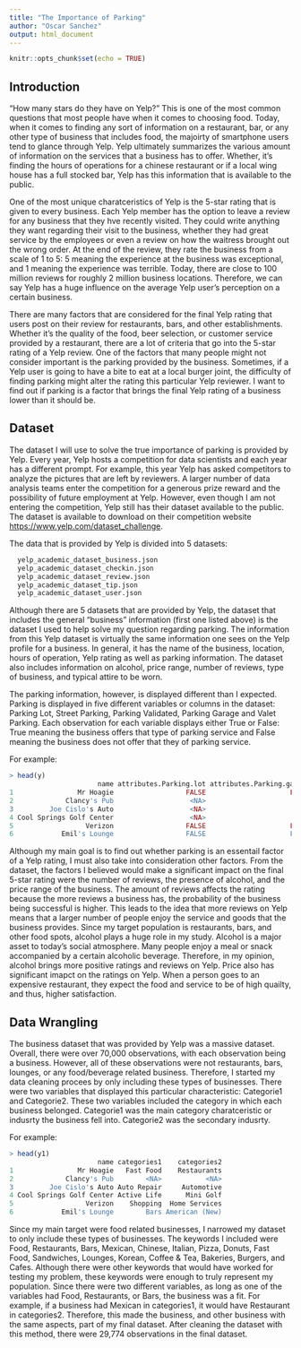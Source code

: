 ```yaml
---
title: "The Importance of Parking"
author: "Oscar Sanchez"
output: html_document
---
```


```r
knitr::opts_chunk$set(echo = TRUE)
```

## Introduction

"How many stars do they have on Yelp?" This is one of the most common questions that most people have when it comes to choosing food. Today, when it comes to finding any sort of information on a restaurant, bar, or any other type of business that includes food, the majoirty of smartphone users tend to   glance through Yelp. Yelp ultimately summarizes the various amount of information on the services that a business has to offer. Whether, it's finding the hours of operations for a chinese restaurant or if a local wing house has a full stocked bar, Yelp has this information that is available to the public.

One of the most unique charatceristics of Yelp is the 5-star rating that is given to every business. Each Yelp member has the option to leave a review for any business that they hve recently visited. They could write anything they want regarding their visit to the business, whether they had great service by the employees or even a review on how the waitress brought out the wrong order. At the end of the review, they rate the business from a scale of 1 to 5: 5 meaning the experience at the business was exceptional, and 1 meaning the experience was terrible. Today, there are close to 100 million reviews for roughly 2 million business locations. Therefore, we can say Yelp has a huge influence on the average Yelp user's perception on a certain business.

There are many factors that are considered for the final Yelp rating that users post on their review for restaurants, bars, and other establishments. Whether it's the quality of the food, beer selection, or customer service provided by a restaurant, there are a lot of criteria that go into the 5-star rating of a Yelp review. One of the factors that many people might not consider important is the parking provided by the business. Sometimes, if a Yelp user is going to have a bite to eat at a local burger joint, the difficulty of finding parking might alter the rating this particular Yelp reviewer. I want to find out if parking is a factor that brings the final Yelp rating of a business lower than it should be.

## Dataset

The dataset I will use to solve the true importance of parking is provided by Yelp. Every year, Yelp hosts a competition for data scientists and each year has a different prompt. For example, this year Yelp has asked competitors to analyze the pictures that are left by reviewers. A larger number of data analysis teams enter the competition for a generous prize reward and the possibility of future employment at Yelp. However, even though I am not entering the competition, Yelp still has their dataset available to the public. The dataset is available to download on their competition website <https://www.yelp.com/dataset_challenge>.  

The data that is provided by Yelp is divided into 5 datasets:
```r
  yelp_academic_dataset_business.json 
  yelp_academic_dataset_checkin.json 
  yelp_academic_dataset_review.json 
  yelp_academic_dataset_tip.json 
  yelp_academic_dataset_user.json

```

Although there are 5 datasets that are provided by Yelp, the dataset that includes the general "business" information (first one listed above) is the dataset I used to help solve my question regarding parking. The information from this Yelp dataset is virtually the same information one sees on the Yelp profile for a business. In general, it has the name of the business, location, hours of operation, Yelp rating as well as parking information. The dataset also includes information on alcohol, price range, number of reviews, type of business, and typical attire to be worn. 

The parking information, however, is displayed different than I expected. Parking is displayed in five different variables or columns in the dataset: Parking Lot, Street Parking, Parking Validated, Parking Garage and Valet Parking. Each observation for each variable displays either True or False: True meaning the business offers that type of parking service and False meaning the business does not offer that they of parking service.

For example:
```r
> head(y)
                      name attributes.Parking.lot attributes.Parking.garage
1                Mr Hoagie                  FALSE                     FALSE
2             Clancy's Pub                   <NA>                      <NA>
3         Joe Cislo's Auto                   <NA>                      <NA>
4 Cool Springs Golf Center                   <NA>                      <NA>
5                  Verizon                  FALSE                     FALSE
6            Emil's Lounge                  FALSE                     FALSE

```


Although my main goal is to find out whether parking is an essentail factor of a Yelp rating, I must also take into consideration other factors. From the dataset, the factors I believed would make a significant impact on the final 5-star rating were the number of reviews, the presence of alcohol, and the price range of the business. The amount of reviews affects the rating because the more reviews a business has, the probability of the business being successful is higher. This leads to the idea that more reviews on Yelp means that a larger number of people enjoy the service and goods that the business provides. Since my target population is restaurants, bars, and other food spots, alcohol plays a huge role in my study. Alcohol is a major asset to today's social atmosphere. Many people enjoy a meal or snack accompanied by a certain alcoholic beverage. Therefore, in my opinion, alcohol brings more positive ratings and reviews on Yelp. Price also has significant imapct on the ratings on Yelp. When a person goes to an expensive restaurant, they expect the food and service to be of high quailty, and thus, higher satisfaction.

## Data Wrangling

The business dataset that was provided by Yelp was a massive dataset. Overall, there were over 70,000 observations, with each observation being a business. However, all of these observations were not restaurants, bars, lounges, or any food/beverage related business. Therefore, I started my data cleaning procees by only including these types of businesses. There were two variables that displayed this particular characteristic: Categorie1 and Categorie2. These two variables included the category in which each business belonged. Categorie1 was the main category charatceristic or indusrty the business fell into. Categorie2 was the secondary indusrty.

For example:
```r
> head(y1)
                      name categories1    categories2
1                Mr Hoagie   Fast Food    Restaurants
2             Clancy's Pub        <NA>           <NA>
3         Joe Cislo's Auto Auto Repair     Automotive
4 Cool Springs Golf Center Active Life      Mini Golf
5                  Verizon    Shopping  Home Services
6            Emil's Lounge        Bars American (New)
```

Since my main target were food related businesses, I narrowed my dataset to only include these types of businesses. The keywords I included were Food, Restaurants, Bars, Mexican, Chinese, Italian, Pizza, Donuts, Fast Food, Sandwiches, Lounges, Korean, Coffee & Tea, Bakeries, Burgers, and Cafes. Although there were other keywords that would have worked for testing my problem, these keywords were enough to truly represent my population. Since there were two different variables, as long as one of the variables had Food, Restaurants, or Bars, the business was a fit. For example, if a business had Mexican in categories1, it would have Restaurant in categories2. Therefore, this made the business, and other business with the same aspects, part of my final dataset. After cleaning the dataset with this method, there were 29,774 observations in the final dataset. 

